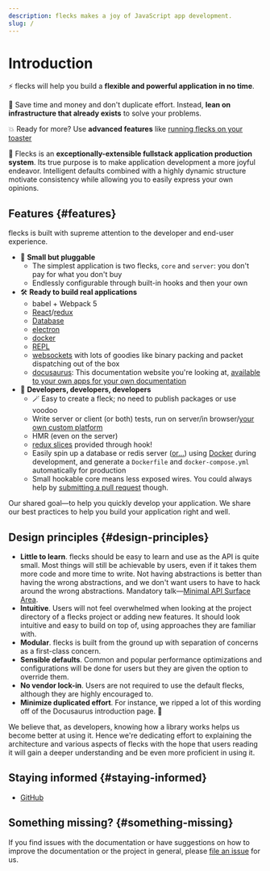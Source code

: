 ```yaml
---
description: flecks makes a joy of JavaScript app development.
slug: /
---
```


# Introduction

⚡️ flecks will help you build a **flexible and powerful application in no time**.

💸 Save time and money and don't duplicate effort. Instead, **lean on infrastructure that already exists** to solve your problems.

💥 Ready for more? Use **advanced features** like [running flecks on your toaster](#todo)

🧐 Flecks is an **exceptionally-extensible fullstack application production system**. Its true purpose
is to make application development a more joyful endeavor. Intelligent defaults combined with
a highly dynamic structure motivate consistency while allowing you to easily express your own
opinions.

## Features {#features}

flecks is built with supreme attention to the developer and end-user experience.

- 🧩 **Small but pluggable**
  - The simplest application is two flecks, `core` and `server`: you don't pay for what you don't buy
  - Endlessly configurable through built-in hooks and then your own
- 🛠️ **Ready to build real applications**
  - babel + Webpack 5
  - [React](#todo)/[redux](#todo)
  - [Database](/docs/database)
  - [electron](#todo)
  - [docker](#todo)
  - [REPL](#todo)
  - [websockets](#todo) with lots of goodies like binary packing and packet dispatching out of the box
  - [docusaurus](#todo): This documentation website you're looking at, [available to your own apps for your own documentation](/docs/documentation)
- 👷 **Developers, developers, developers**
  - 🪄 Easy to create a fleck; no need to publish packages or use voodoo
  - Write server or client (or both) tests, run on server/in browser/[your own custom platform](#todo)
  - HMR (even on the server)
  - [redux slices](https://redux-toolkit.js.org/api/createslice/) provided through hook!
  - Easily spin up a database or redis server ([or...](/docs/flecks/@flecks/dox/hooks#flecksdockercontainers)) using [Docker](#todo) during development, and generate a `Dockerfile` and `docker-compose.yml` automatically for production
  - Small hookable core means less exposed wires. You could always help by [submitting a pull request](https://github.com/cha0s/flecks/compare) though.

Our shared goal—to help you quickly develop your application. We share our best practices to help you build your application right and well.

## Design principles {#design-principles}

- **Little to learn**. flecks should be easy to learn and use as the API is quite small. Most things will still be achievable by users, even if it takes them more code and more time to write. Not having abstractions is better than having the wrong abstractions, and we don't want users to have to hack around the wrong abstractions. Mandatory talk—[Minimal API Surface Area](https://www.youtube.com/watch?v=4anAwXYqLG8).
- **Intuitive**. Users will not feel overwhelmed when looking at the project directory of a flecks project or adding new features. It should look intuitive and easy to build on top of, using approaches they are familiar with.
- **Modular**. flecks is built from the ground up with separation of concerns as a first-class concern.
- **Sensible defaults**. Common and popular performance optimizations and configurations will be done for users but they are given the option to override them.
- **No vendor lock-in**. Users are not required to use the default flecks, although they are highly encouraged to.
- **Minimize duplicated effort**. For instance, we ripped a lot of this wording off of the Docusaurus introduction page. :dancer:

We believe that, as developers, knowing how a library works helps us become better at using it. Hence we're dedicating effort to explaining the architecture and various aspects of flecks with the hope that users reading it will gain a deeper understanding and be even more proficient in using it.

## Staying informed {#staying-informed}

- [GitHub](https://github.com/cha0s/flecks)

## Something missing? {#something-missing}

If you find issues with the documentation or have suggestions on how to improve the documentation or the project in general, please [file an issue](https://github.com/cha0s/flecks/issues/new) for us.
